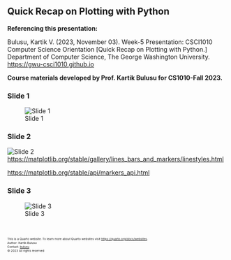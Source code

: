## Quick Recap on Plotting with Python

**Referencing this presentation:**

Bulusu, Kartik V. (2023, November 03). Week-5 Presentation: CSCI1010 Computer Science Orientation [Quick Recap on Plotting with Python.] Department of Computer Science, The George Washington University. [https://gwu-csci1010.github.io](https://gwu-csci1010.github.io)


::: {.callout-note appearance="simple"}
**Course materials developed by Prof. Kartik Bulusu for CS1010-Fall 2023.**
:::

### Slide 1
![Slide 1](../images/lecture_notes/week-5/plotting/slide-1.png)

### Slide 2
![Slide 2](../images/lecture_notes/week-5//plottingslide-2.png)
[https://matplotlib.org/stable/gallery/lines_bars_and_markers/linestyles.html](https://matplotlib.org/stable/gallery/lines_bars_and_markers/linestyles.html)

[https://matplotlib.org/stable/api/markers_api.html](https://matplotlib.org/stable/api/markers_api.html)


### Slide 3
![Slide 3](../images/lecture_notes/week-5/plotting/slide-3.png)


<br>
<footer>
  <p><small><small><small><small>This is a Quarto website. To learn more about Quarto websites visit <https://quarto.org/docs/websites>.<br>
  Author: Kartik Bulusu<br>
  Contact: <a href="mailto:bulusu@gwu.edu">bulusu</a><br>
  &copy; 2023 All rights reserved</small></small></small></small></p>
</footer>
